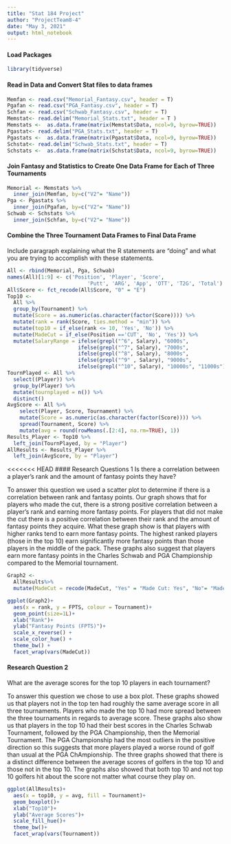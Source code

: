 ```yaml
---
title: "Stat 184 Project"
author: "ProjectTeam8-4"
date: "May 3, 2021"
output: html_notebook 
---
```


#### Load Packages
```r
library(tidyverse) 
```

#### Read in Data and Convert Stat files to data frames
```r
Memfan <- read.csv("Memorial_Fantasy.csv", header = T)
Pgafan <- read.csv("PGA_Fantasy.csv", header = T)
Schfan <- read.csv("Schwab_Fantasy.csv", header = T)
Memstat<- read.delim("Memorial_Stats.txt", header = T )
Memstats <-  as.data.frame(matrix(Memstat$Data, ncol=9, byrow=TRUE))
Pgastat<- read.delim("PGA_Stats.txt", header = T)
Pgastats <-  as.data.frame(matrix(Pgastat$Data, ncol=9, byrow=TRUE))
Schstat<- read.delim("Schwab_Stats.txt", header = T)
Schstats <-  as.data.frame(matrix(Schstat$Data, ncol=9, byrow=TRUE))
```

#### Join Fantasy and Statistics to Create One Data Frame for Each of Three Tournaments

```r
Memorial <- Memstats %>%
  inner_join(Memfan, by=c("V2"= "Name"))
Pga <- Pgastats %>%
  inner_join(Pgafan, by=c("V2"= "Name")) 
Schwab <- Schstats %>%
  inner_join(Schfan, by=c("V2"= "Name"))
```

#### Combine the Three Tournament Data Frames to Final Data Frame
Include paragraph explaining what the R statements are "doing" and what you are trying to accomplish with these statements.

```r
All <- rbind(Memorial, Pga, Schwab)
names(All)[1:9] <- c('Position', 'Player', 'Score', 
                          'Putt', 'ARG', 'App', 'OTT', 'T2G', 'Total')
All$Score <- fct_recode(All$Score, "0" = "E") 
Top10 <- 
  All %>%
  group_by(Tournament) %>%
  mutate(Score = as.numeric(as.character(factor(Score)))) %>%
  mutate(rank = rank(Score, ties.method = "min")) %>%
  mutate(top10 = if_else(rank <= 10, 'Yes', 'No')) %>%
  mutate(MadeCut = if_else(Position =='CUT', 'No', 'Yes')) %>%
  mutate(SalaryRange = ifelse(grepl("^6", Salary), "6000s",
                       ifelse(grepl("^7", Salary), "7000s",
                       ifelse(grepl("^8", Salary), "8000s",
                       ifelse(grepl("^9" , Salary), "9000s",
                       ifelse(grepl("^10", Salary), "10000s", "11000s"))))))
TournPlayed <- All %>%
  select((Player)) %>%
  group_by(Player) %>%
  mutate(tournplayed = n()) %>%
  distinct()
AvgScore <- All %>%
    select(Player, Score, Tournament) %>%
    mutate(Score = as.numeric(as.character(factor(Score)))) %>%
    spread(Tournament, Score) %>%
    mutate(avg = round(rowMeans(.[2:4], na.rm=TRUE), 1))
Results_Player <- Top10 %>%
  left_join(TournPlayed, by = "Player")
AllResults <- Results_Player %>%
  left_join(AvgScore, by = "Player")
```

<<<<<<< HEAD
#### Research Questions 1
Is there a correlation between a player's rank and the amount of fantasy points they have?

To answer this question we used a scatter plot to determine if there is a correlation between rank and fantasy points. Our graph shows that for players who made the cut, there is a strong positive correlation between a player's rank and earning more fantasy points. For players that did not make the cut there is a positive correlation between their rank and the amount of fantasy points they acquire. What these graph show is that players with higher ranks tend to earn more fantasy points. The highest ranked players (those in the top 10) earn significantly more fantasy points than those players in the middle of the pack. These graphs also suggest that players earn more fantasy points in the Charles Schwab and PGA Championship compared to the Memorial tournament. 
```r
Graph2 <-
  AllResults%>%
  mutate(MadeCut = recode(MadeCut, "Yes" = "Made Cut: Yes", "No"= "Made Cut: No"))

ggplot(Graph2)+
  aes(x = rank, y = FPTS, colour = Tournament)+
  geom_point(size=1L)+
  xlab("Rank")+
  ylab("Fantasy Points (FPTS)")+
  scale_x_reverse() +
  scale_color_hue() +
  theme_bw() +
  facet_wrap(vars(MadeCut))
```

#### Research Question 2
What are the average scores for the top 10 players in each tournament?

To answer this question we chose to use a box plot. These graphs showed us that players not in the top ten had roughly the same average score in all three tournaments. Players who made the top 10 had more spread between the three tournaments in regards to average score. These graphs also show us that players in the top 10 had their best scores in the Charles Schwab Tournament, followed by the PGA Championship, then the Memorial Tournament. The PGA Championship had the most outliers in the positive direction so this suggests that more players played a worse round of golf than usual at the PGA ChAmpionship. The three graphs showed that there is a distinct difference between the average scores of golfers in the top 10 and those not in the top 10. The graphs also showed that both top 10 and not top 10 golfers hit about the score not matter what course they play on. 

```r
ggplot(AllResults)+
  aes(x = top10, y = avg, fill = Tournament)+
  geom_boxplot()+
  xlab("Top10")+
  ylab("Average Scores")+
  scale_fill_hue()+
  theme_bw()+
  facet_wrap(vars(Tournament))
```

